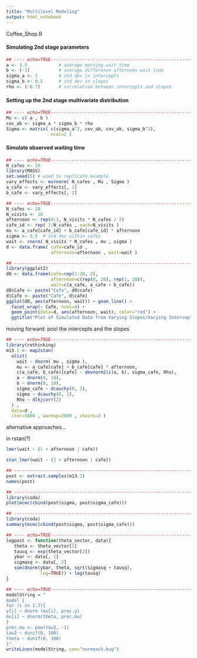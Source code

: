 ```yaml
---
title: "Multilevel Modeling"
output: html_notebook
---
```


Coffee_Shop.R


#### Simulating 2nd stage parameters

```r

## ---- echo=TRUE----------------------------------------------------------
a <- 3.5            # average morning wait time
b <- (-1)           # average difference afternoon wait time
sigma_a <- 1        # std dev in intercepts
sigma_b <- 0.5      # std dev in slopes
rho <- (-0.7)       # correlation between intercepts and slopes

```



#### Setting up the 2nd stage multivariate distribution

```r

## ---- echo=TRUE----------------------------------------------------------
Mu <- c( a , b )
cov_ab <- sigma_a * sigma_b * rho
Sigma <- matrix( c(sigma_a^2, cov_ab, cov_ab, sigma_b^2), 
                 ncol=2 )
```


#### Simulate observed waiting time

```r

## ---- echo=TRUE----------------------------------------------------------
N_cafes <- 20
library(MASS)
set.seed(5) # used to replicate example
vary_effects <- mvrnorm( N_cafes , Mu , Sigma )
a_cafe <- vary_effects[, 1]
b_cafe <- vary_effects[, 2]

## ---- echo=TRUE----------------------------------------------------------
N_cafes <- 20
N_visits <- 10
afternoon <- rep(0:1, N_visits * N_cafes / 2)
cafe_id <- rep( 1:N_cafes , each=N_visits )
mu <- a_cafe[cafe_id] + b_cafe[cafe_id] * afternoon
sigma <- 0.5  # std dev within cafes
wait <- rnorm( N_visits * N_cafes , mu , sigma )
d <- data.frame( cafe=cafe_id , 
                 afternoon=afternoon , wait=wait )

```



```r


## ------------------------------------------------------------------------
library(ggplot2)
d0 <- data.frame(cafe=rep(1:20, 2),
                 afternoon=c(rep(0, 20), rep(1, 20)),
                 wait=c(a_cafe, a_cafe + b_cafe))
d0$Cafe <- paste("Cafe", d0$cafe)
d$Cafe <- paste("Cafe", d$cafe)
ggplot(d0, aes(afternoon, wait)) + geom_line() +
  facet_wrap(~ Cafe, ncol=4) +
  geom_point(data=d, aes(afternoon, wait), color="red") +
  ggtitle("Plot of Simulated Data from Varying Slopes/Varying Intercepts Model")

```

moving forward: pool the intercepts and the slopes


```r

## ---- echo=TRUE----------------------------------------------------------
library(rethinking)
m13.1 <- map2stan(
  alist(
    wait ~ dnorm( mu , sigma ),
    mu <- a_cafe[cafe] + b_cafe[cafe] * afternoon,
    c(a_cafe, b_cafe)[cafe] ~ dmvnorm2(c(a, b), sigma_cafe, Rho),
    a ~ dnorm(0, 10),
    b ~ dnorm(0, 10),
    sigma_cafe ~ dcauchy(0, 2),
    sigma ~ dcauchy(0, 2),
    Rho ~ dlkjcorr(2)
  ) ,
  data=d ,
  iter=5000 , warmup=2000 , chains=2 )

```

alternative approaches...

in rstan(?)

```r

lmer(wait ~ (1 + afternoon | cafe))

stan_lmer(wait ~ (1 + afternoon | cafe))

```



```r

## ------------------------------------------------------------------------
post <- extract.samples(m13.1)
names(post)

## ------------------------------------------------------------------------
library(coda)
plot(mcmc(cbind(post$sigma, post$sigma_cafe)))

## ------------------------------------------------------------------------
library(coda)
summary(mcmc(cbind(post$sigma, post$sigma_cafe)))

## ---- echo=TRUE----------------------------------------------------------
logpost <- function(theta_vector, data){
   theta <- theta_vector[1]
   tausq <- exp(theta_vector[2])
   ybar <- data[, 1]
   sigmasq <- data[, 2]
   sum(dnorm(ybar, theta, sqrt(sigmasq + tausq), 
             log=TRUE)) + log(tausq)
}

## ---- echo=TRUE----------------------------------------------------------
modelString = "
model {
for (i in 1:J){
y[i] ~ dnorm (mu[i], prec.y)
mu[i] ~ dnorm(theta, prec.mu)
}
prec.mu <- pow(tau2, -1)
tau2 ~ dunif(0, 100)
theta ~ dunif(0, 100)
}"
writeLines(modelString, con="normexch.bug")


```



